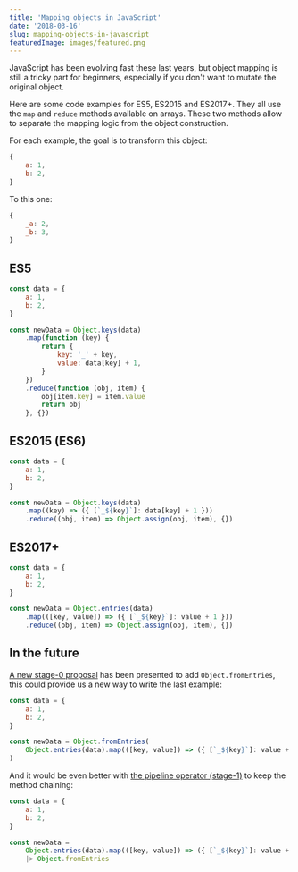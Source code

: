 ```yaml
---
title: 'Mapping objects in JavaScript'
date: '2018-03-16'
slug: mapping-objects-in-javascript
featuredImage: images/featured.png
---
```


JavaScript has been evolving fast these last years, but object mapping is still a tricky part for beginners, especially if you don't want to mutate the original object.

Here are some code examples for ES5, ES2015 and ES2017+.<!-- excerpt-end --> They all use the `map` and `reduce` methods available on arrays. These two methods allow to separate the mapping logic from the object construction.

For each example, the goal is to transform this object:

```js
{
    a: 1,
    b: 2,
}
```

To this one:

```js
{
    _a: 2,
    _b: 3,
}
```

## ES5

```js
const data = {
    a: 1,
    b: 2,
}

const newData = Object.keys(data)
    .map(function (key) {
        return {
            key: '_' + key,
            value: data[key] + 1,
        }
    })
    .reduce(function (obj, item) {
        obj[item.key] = item.value
        return obj
    }, {})
```

## ES2015 (ES6)

```js
const data = {
    a: 1,
    b: 2,
}

const newData = Object.keys(data)
    .map((key) => ({ [`_${key}`]: data[key] + 1 }))
    .reduce((obj, item) => Object.assign(obj, item), {})
```

## ES2017+

```js
const data = {
    a: 1,
    b: 2,
}

const newData = Object.entries(data)
    .map(([key, value]) => ({ [`_${key}`]: value + 1 }))
    .reduce((obj, item) => Object.assign(obj, item), {})
```

## In the future

[A new stage-0 proposal](https://github.com/bakkot/object-from-entries) has been presented to add `Object.fromEntries`, this could provide us a new way to write the last example:

```js
const data = {
    a: 1,
    b: 2,
}

const newData = Object.fromEntries(
    Object.entries(data).map(([key, value]) => ({ [`_${key}`]: value + 1 })),
)
```

And it would be even better with [the pipeline operator (stage-1)](https://github.com/tc39/proposal-pipeline-operator) to keep the method chaining:

```js
const data = {
    a: 1,
    b: 2,
}

const newData =
    Object.entries(data).map(([key, value]) => ({ [`_${key}`]: value + 1 }))
    |> Object.fromEntries
```
